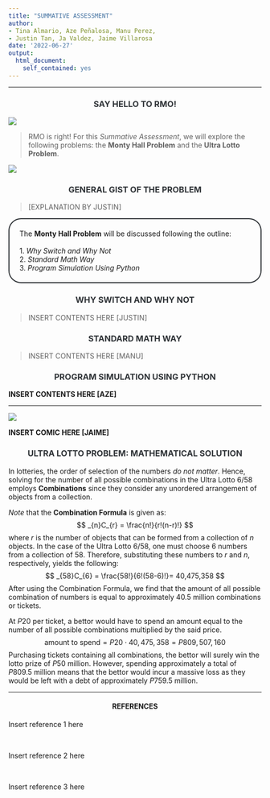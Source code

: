 ```yaml
---
title: "SUMMATIVE ASSESSMENT"
author:
- Tina Almario, Aze Peñalosa, Manu Perez, 
- Justin Tan, Ja Valdez, Jaime Villarosa
date: '2022-06-27'
output:
  html_document: 
    self_contained: yes
---
```


<style>

h1.title {
  font-style: bold;
  text-align: center;
  color: #D792B9;
}

h4.author, h4.date, h4 {
  text-align: center;
}

h3 {
  text-align: center;
  color: #2F3337;
}

.outline {
  border-radius: 25px;
  border: 2px solid #2F3337;
  padding: 20px; 
  width: auto;
  height: auto;  
}

</style>

---

### **SAY HELLO TO RMO!**

![](https://live.staticflickr.com/65535/52178902506_936f7d9a86_h.jpg)

> RMO is right! For this *Summative Assessment*, we will explore the following problems: the **Monty Hall Problem** and the **Ultra Lotto Problem**. 

![](https://live.staticflickr.com/65535/52178882473_623c7932a6_c.jpg) 

### <b>GENERAL GIST OF THE PROBLEM</b>
> [EXPLANATION BY JUSTIN]

<p class="outline">The **Monty Hall Problem** will be discussed following the outline: <br><br>
1. *Why Switch and Why Not* <br> 
2. *Standard Math Way* <br> 
3. *Program Simulation Using Python* <br>
</p>

### <b>WHY SWITCH AND WHY NOT</b>
> INSERT CONTENTS HERE [JUSTIN]

### <b>STANDARD MATH WAY</b>
> INSERT CONTENTS HERE [MANU]

### <b>PROGRAM SIMULATION USING PYTHON</b>
**INSERT CONTENTS HERE [AZE]**

---

![](https://live.staticflickr.com/65535/52179365205_0dea884dfd_c.jpg) 

**INSERT COMIC HERE [JAIME]**

### <b>ULTRA LOTTO PROBLEM: MATHEMATICAL SOLUTION</b>

In lotteries, the order of selection of the numbers *do not matter*. Hence, solving for the number of all possible combinations in the Ultra Lotto 6/58 employs **Combinations** since they consider any unordered arrangement of objects from a collection. 

*Note* that the **Combination Formula** is given as:
$$
_{n}C_{r} = \frac{n!}{r!(n-r)!}
$$
where $r$ is the number of objects that can be formed from a collection of $n$ objects. In the case of the Ultra Lotto 6/58, one must choose $6$ numbers from a collection of $58$. Therefore, substituting these numbers to $r$ and $n$, respectively, yields the following: 
$$
_{58}C_{6} = \frac{58!}{6!(58-6)!}= 40,475,358
$$
After using the Combination Formula, we find that the amount of all possible combination of numbers is equal to approximately $40.5 \textrm{ million}$ combinations or tickets. 

At $P20$ per ticket, a bettor would have to spend an amount equal to the number of all possible combinations multiplied by the said price.
$$
\textrm{amount to spend}=P20 \cdot 40,475,358=P809,507,160 
$$
Purchasing tickets containing all combinations, the bettor will surely win the lotto prize of $P50 \textrm{ million}$. However, spending approximately a total of $P809.5 \textrm{ million}$ means that the bettor would incur a massive loss as they would be left with a debt of approximately $P759.5 \textrm{ million}$.

---

#### <b>REFERENCES</b>
| Insert reference 1 here

\

| Insert reference 2 here

\

| Insert reference 3 here

